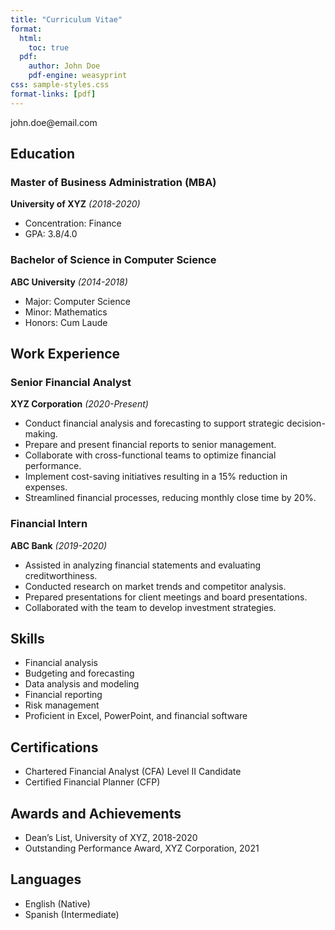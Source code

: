 ```yaml
---
title: "Curriculum Vitae"
format:
  html:
    toc: true
  pdf:
    author: John Doe
    pdf-engine: weasyprint
css: sample-styles.css
format-links: [pdf]
---
```


::: {.print-only .contact-block}
john.doe@email.com
:::

## Education

### Master of Business Administration (MBA)
**University of XYZ** *(2018-2020)*

- Concentration: Finance
- GPA: 3.8/4.0

### Bachelor of Science in Computer Science
**ABC University** *(2014-2018)*

- Major: Computer Science
- Minor: Mathematics
- Honors: Cum Laude

## Work Experience

### Senior Financial Analyst
**XYZ Corporation** *(2020-Present)*

- Conduct financial analysis and forecasting to support strategic decision-making.
- Prepare and present financial reports to senior management.
- Collaborate with cross-functional teams to optimize financial performance.
- Implement cost-saving initiatives resulting in a 15% reduction in expenses.
- Streamlined financial processes, reducing monthly close time by 20%.

### Financial Intern
**ABC Bank** *(2019-2020)*

- Assisted in analyzing financial statements and evaluating creditworthiness.
- Conducted research on market trends and competitor analysis.
- Prepared presentations for client meetings and board presentations.
- Collaborated with the team to develop investment strategies.

:::{style="page-break-before: always"}
:::

## Skills

- Financial analysis
- Budgeting and forecasting
- Data analysis and modeling
- Financial reporting
- Risk management
- Proficient in Excel, PowerPoint, and financial software

::: {.content-visible when-format="html" }
## Certifications

- Chartered Financial Analyst (CFA) Level II Candidate
- Certified Financial Planner (CFP)

## Awards and Achievements

- Dean's List, University of XYZ, 2018-2020
- Outstanding Performance Award, XYZ Corporation, 2021

## Languages

- English (Native)
- Spanish (Intermediate)
:::
